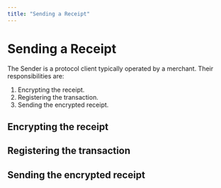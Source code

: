 ```yaml
---
title: "Sending a Receipt"
---
```


# Sending a Receipt

The Sender is a protocol client typically operated by a merchant. Their responsibilities are:

1. Encrypting the receipt.
2. Registering the transaction.
3. Sending the encrypted receipt.

## Encrypting the receipt

## Registering the transaction

## Sending the encrypted receipt
